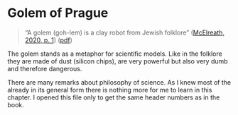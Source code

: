 # Golem of Prague {#sec-chap-01}

> "A golem (goh-lem) is a clay robot from Jewish folklore" ([McElreath,
> 2020, p. 1](zotero://select/groups/5243560/items/NFUEVASQ))
> ([pdf](zotero://open-pdf/groups/5243560/items/CPFRPHX8?page=20&annotation=KPEPLRLA))

The golem stands as a metaphor for scientific models. Like in the
folklore they are made of dust (silicon chips), are very powerful but
also very dumb and therefore dangerous.

There are many remarks about philosophy of science. As I knew most of
the already in its general form there is nothing more for me to learn in
this chapter. I opened this file only to get the same header numbers as
in the book.
